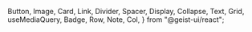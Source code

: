   Button,
  Image,
  Card,
  Link,
  Divider,
  Spacer,
  Display,
  Collapse,
  Text,
  Grid,
  useMediaQuery,
  Badge,
  Row,
  Note,
  Col,
} from "@geist-ui/react";



<div style={{background: 'black', width: "100%", position: 'fixed', zIndex: '4000', display: 'none'}} className="navbar">
<script src="/scroll.js" />
<div style={{ maxWidth: "800px", width: "100%", margin: "auto" }}>
  <Row gap={0.8} style={{ padding: "0px" }}>
    <Col span={6} style={{ paddingLeft: "0px" }}>
      <a href="/">
        <Badge
          size="large"
          style={{
            marginTop: "20px",
            marginBottom: "20px",
            padding: "5px 10px",
            fontWeight: "800"
          }}
        >
          {"MUN @ GEMS"}
        </Badge>
      </a>
    </Col>
    <Col span={18}>
      <p style={{ textAlign: "right", paddingTop: "3px" }}>
        <Link href="#exec" color style={{ padding: "0px 6px" }}>
          Executive Team
        </Link>
        |<Link href="#exec" color style={{ padding: "0px 6px" }}>
          Schedule
        </Link>|
        <Link href="#exec" color style={{ padding: "0px 6px" }}>
          Committees
        </Link>
        |<Link href="#exec" color style={{ padding: "0px 6px" }}>
          Rules of Procedure
        </Link>|
        <Link href="#exec" color style={{ paddingLeft: "6px" }}>
          General Info
        </Link>
      </p>
    </Col>
  </Row>
</div>
</div>
<div style={{ background: '#26A0DB', zIndex: '9000', textAlign: 'center', minHeight: '100vh'}}>
  <img src="https://i.ibb.co/G0rgr0d/2.png" width="350" style={{ paddingTop: '90px'}}/>
  <h1 style={{ color: 'white'}}>MUN @ GEMS</h1>
  <h3 style={{ color: 'white'}}>Delegate Handbook</h3>
  <h1 style={{ color: 'white'}}>↯</h1>
</div>
<main style={{ maxWidth: '800px', margin: 'auto', marginTop: '50px'}}>


Lorem ipsum dolor sit amet, consectetur adipiscing elit, sed do eiusmod tempor incididunt ut labore et dolore magna aliqua. Nulla aliquet enim tortor at auctor urna nunc. Vel quam elementum pulvinar etiam. Nunc lobortis mattis aliquam faucibus purus. Augue ut lectus arcu bibendum at varius vel. Lacus suspendisse faucibus interdum posuere lorem ipsum dolor sit. Volutpat commodo sed egestas egestas fringilla phasellus. At ultrices mi tempus imperdiet nulla malesuada pellentesque elit eget. Nam libero justo laoreet sit amet cursus sit. Risus ultricies tristique nulla aliquet enim tortor. Imperdiet proin fermentum leo vel orci porta. Aliquam eleifend mi in nulla posuere sollicitudin aliquam ultrices sagittis. Aenean euismod elementum nisi quis eleifend quam adipiscing. Venenatis a condimentum vitae sapien.

Convallis convallis tellus id interdum velit laoreet id donec ultrices. In fermentum et sollicitudin ac orci phasellus. A erat nam at lectus urna. Faucibus vitae aliquet nec ullamcorper. Pretium vulputate sapien nec sagittis aliquam malesuada bibendum. Mollis nunc sed id semper risus in hendrerit gravida. Mattis molestie a iaculis at. Et magnis dis parturient montes. Pretium viverra suspendisse potenti nullam ac. Et magnis dis parturient montes nascetur ridiculus. Sit amet mauris commodo quis. Turpis massa sed elementum tempus egestas sed sed risus pretium.

Libero enim sed faucibus turpis. Risus pretium quam vulputate dignissim suspendisse in est. Tortor pretium viverra suspendisse potenti. Aliquet eget sit amet tellus cras adipiscing. Id aliquet risus feugiat in ante metus dictum at. Sed euismod nisi porta lorem mollis aliquam. Viverra ipsum nunc aliquet bibendum enim facilisis gravida neque. Nisl pretium fusce id velit ut tortor. Sed libero enim sed faucibus turpis. Interdum consectetur libero id faucibus. Adipiscing enim eu turpis egestas pretium aenean pharetra magna ac.

<Spacer y={1} />

<Divider align="start" style={{ margin: "40px 0px" }}>
  <h2  id={"exec"}>
    Executive Team
  </h2>
</Divider>

<Grid.Container gap={2} justify="center" style={{ paddingBottom: "30px" }}>
  <TeamMember
    name="Sai Kishan Subramanian"
    image="https://i.ibb.co/QjbMJ8p/Student-Council-Member-5.jpg"
    role="Secretary General"
  />
  <TeamMember
    name="Sam Poder"
    image="https://i.ibb.co/VVWbCfN/Student-Council-Member-7.jpg"
    role="Head of Logistics & Technology "
  />
  <TeamMember
    name="Arsh Shrivastava"
    image="https://i.ibb.co/SyBt1GJ/Student-Council-Member-14.jpg"
    role="Head of Marketing"
  />
  <TeamMember
    name="Edwin Cheah"
    image="https://i.ibb.co/dQMLDBx/Student-Council-Member-6.jpg"
    role="Deputy Head of Marketing"
  />
  <TeamMember
    name="Nadia Swatton"
    image="https://i.ibb.co/gSLGQwv/Student-Council-Member-11.jpg"
    role="Marketing Officer"
  />
  <TeamMember
    name="Devika Shenoy"
    image="https://i.ibb.co/QjbMJ8p/Student-Council-Member-5.jpg"
    role="Marketing Officer"
  />
  <TeamMember
    name="Anjali Grillo"
    image="https://i.ibb.co/QjbMJ8p/Student-Council-Member-5.jpg"
    role="Marketing Officer"
  />
  <TeamMember
    name="Tanisha Chandrasekaran"
    image="https://i.ibb.co/QjbMJ8p/Student-Council-Member-5.jpg"
    role="PR Officer"
  />
</Grid.Container>

<Divider align="start" style={{ margin: "40px 0px" }}>
  <h2 id={"schedule"}>
    Schedule
  </h2>
</Divider>
<Spacer y={2} />
<Schedule style={{ margin: "90px 0px" }} />
<Spacer y={1} />
<Note label="Quiz Bowl">This lunchtime quiz bowl is a fun way to test the general knowledge of delegates. Students need to form groups in order to participate in this. The questions would include knowledge on general knowledge and more about the topics that were discussed in the different committees. The prize for the winner of this quiz bowl are food panda vouchers. 
The registration form is here: </Note>
<Spacer y={2} />




<Divider align="start" style={{ margin: "40px 0px" }}>
  <h2 id={"schedule"}>
    Committees
  </h2>
</Divider>
<Spacer y={2} />
<Note>Coming soon.</Note>
<Spacer y={2} />

<Divider align="start" style={{ margin: "40px 0px" }}>
  <h2 id={"schedule"}>
    Rules of Procedure
  </h2>
</Divider>
<p>The following rules outline how exactly the conference will run.
It's important to read the rules throughly so you and other delegates can have
the best expirence during the conference.
</p>

### Delegate roll call
This is the process by which the chairs call out the countries in order to 
find out and see who is attending and how many countries are present during 
committee sessions. This way, the chairs are able to calculate the number of 
delegates required within substantial and procedural voting. When you hear your 
name, you can simply reply with present/present and voting. If you say “Present 
and voting” you can’t abstain from voting. <br />

### Opening speeches

1. Character’s should prepare an opening speech for 1 minute
2. Character’s must speak in third person during formal debate (first person pronouns are not accepted)

This 1 minute speech should be accustomed towards the wishes of the 
delegates. The opening speech must include the character’s perspective 
on each topic and what they wish to accomplish during the committee session. 

### General speaker’s list

The committees should have the general speaker’s list open on the 
topic area that will be discussed during the session. The dias 
will open the general speaker's list or entertain any motions 
that would like to open the speaker’s list. A member can enter 
itself onto the general speaker’s list by sending a letter to 
the dias or using the raise hand feature on Zoom. 


### Lobby and merge process

The opening speech is extremely important because it gives other character’s a perspective on what certain character’s want to achieve during committee sessions. 

This is followed by lobbying where character’s would present their solutions which they brought up during the conference. With the use of drives and folders, character’s would then compile several solutions and  come up with a detailed resolution also known as a Merged Resolution. This resolution is then sent out to the chair and the approval panel. 

Once lobbying and Merging are sorted out, the chair would sort out the resolutions in order and call the main submitter of the first resolution to read out their operative clauses. 

### Amendments

An amendment is a change in a certain clause in the resolution submitted by a Bloc. It is a written statement that either adds, deletes or changes a certain operative clause in a draft resolution. This process is used to strengthen the agreement on a resolution by allowing delegates to change the operative clauses. 

#### Voting procedures

When the discussion on the resolution has finished, voting would be conducted by chairs on the resolution as a whole. Characters can either vote for, against or abstain from voting.

#### Points and motions

Characters are allowed to use points and motions when communicating with their chair. It is important to know when and how to use these. 

##### Points

1. *Point of Information:* This is used by a character to get more information about something that isn’t clearly understood during committee sessions. 
2. *Point of Personal Privilege:* This is used when a character has a personal problem and faces discomfort which affects their ability to participate during committee sessions.(i.e temperature of the room, distractions of the room, audibility)
3. *Point of Order:* This is used when a character has a problem with the rules of procedure 

##### Motions

Motions are used by characters to request the committee regarding a particular wish a delegate would like to accomplish. Below are a following list of possible motions;

1. *Motion to go into a moderated/unmoderated caucus:* This motion is used when a character would like to give additional speeches about any topic or resolution and make amendments. In a moderated caucus, characters need to sit in their respective seats and communicate with other delegates through note form. In an unmoderated Caucus, characters are allowed to freely move around the room and communicate with other delegates. 
2. *Motion to reconsider a resolut:* This motion is presented only when all resolutions have been reviewed and there is more time for time on debate regarding previous resolutions
3. *Motion to adjourn debate:* This motion is presented when characters wish to stop debating on a specific resolution
4. *Motion to extend debate:* This is presented when characters are called one by one to state their individual vote. 
5. *Motion to move into time for/against:* This motion is presented when characters would like to talk for and against the resolutions presented during committee sessions. 

#### Voting procedures

These are resolutions that haven’t been voted upon yet. Characters write draft resolutions with each other. 

There are 3 main parts to a draft resolution: the heading, the preamble and operative clauses. The heading shows the committee and topic. It also lists the signatories and the main submitter(s). The preamble and operative clauses then explain further onto the main ideas that need to be done in order to solve the situation. There is no particular format that needs to be followed because it is just a combination of raw ideas that can later be combined into 1 resolution when characters collaborate and find out more about the measures that other countries want to take. 

#### Resolution

The resolution consists of 2 parts: the **preambulatory** and **operative** clauses. 

The preambulatory clause states the issues that the bloc wants to solve and why it wants to solve that particular issue. In the preambulatory clause, delegates can make reference to previous statements made by organizations affiliated with your committee. 

The Operative clause contains the list of solutions that the sponsor would like to propose. These clauses need to be applicable not only domestically but internationally as well. Each clause should provide the main idea and the sub clause within each clause would provide information on how this idea would be put into place. The clauses should be numbered and it should begin with an operative word that is underlined. 

If sub clauses are required, they should end with a comma. Each total clause should be separated by a double space. 


<Spacer y={2} />
<Divider align="start" style={{ margin: "40px 0px" }}>
  <h2 id={"schedule"}>
    Important terms
  </h2>
</Divider>
<Spacer y={2} />
<Terms />
<Spacer y={2} />
<Divider align="start" style={{ margin: "40px 0px" }}>
  <h2 id={"schedule"}>
    General information
  </h2>
</Divider>
<Spacer y={2} />
All characters must follow the name format in order to be admitted into the meeting:

```
Name_Character_School
Eg: Sai_IronMan_GEMS
```

If characters don’t abide by this rule, they won’t be admitted into the meeting. 

Whilst debating and speaking, character’s need to have their camera on at all times. They can switch off their camera if they aren’t doing so. 
Characters need to stay muted when another delegate is speaking. 

MUN@GEMS will employ a set of warnings if a characters commits an offence(i.e. Speaking without permission, drawing on the screen, inappropriate language)

First offence: If a character violates one of the rules and regulations, He will be left with a warning

Second Offence: If a character violates the rules and regulations a second time, they will be temporarily kicked out of the meeting for 15 minutes and the character will not be allowed to speak regarding the topic for 2 times in a row. 

Third Offence: If a character violates the rules and regulations a third time, the character will be permanently kicked out of the meeting and will not receive a certificate from the organiser. 

For more information, please refer to the [code of conduct](https://docs.google.com/document/d/1O3jIQ25HD5QLhRd-EB2_38K27QmsN6NGatF2xebVj-4/edit?usp=sharing).

### Dress code

Since MUN@GEMS is following the theme of Fantasy, all students participating must wear costumes according to their assigned character. If the students don't have a costume related to their assigned character, they can wear clothes that match the colour code of the character. 

### Contact information

For any concerns, please contact [mun@gwa.edu.sg](mailto:mun@gwa.edu.sg). We will reply within 24 hours.

<Spacer y={2} />
</main>


<style jsx global>
  {`
    .caption.jsx-435874419 {
      margin-top: 1.2rem !important;
    }
    .jsx-1680976430{
      left: 0!important;
      padding-left: 0px !important
    }
    .jsx-435874419 {
      margin-top: 4px !important;
    }
    .mainTable thead{
      display: none;
    }
    .termsTable td{
      width: 33%
    }
  `}
</style>
